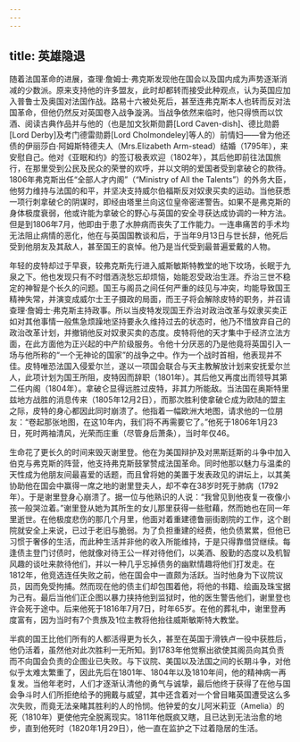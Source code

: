 ```yaml
---
---
---
```

title: 英雄隐退
---




随着法国革命的进展，查理·詹姆士·弗克斯发现他在国会以及国内成为声势逐渐消减的少数派。原来支持他的许多盟友，此时却都转而接受此种观点，认为英国应加入普鲁士及奥国对法国作战。路易十六被处死后，甚至连弗克斯本人也转而反对法国革命，但他仍然反对英国卷入战争漩涡。当战争依然来临时，他只得愤而以饮酒、阅读古典作品并与他的（也是加文狄斯勋爵[Lord Caven-dish]、德比勋爵[Lord Derby]及考门德雷勋爵[Lord Cholmondeley]等人的）前情妇——曾为他还债的伊丽莎白·阿姆斯特德夫人（Mrs.Elizabeth Arm-stead）结婚（1795年），来安慰自己。他对《亚眠和约》的签订极表欢迎（1802年），其后他即前往法国旅行，在那里受到公民及民众的荣誉的欢呼，并以文明的爱国者受到拿破仑的款待。1806年弗克斯出任“全部人才内阁”（“Ministry of All the Talents”）的外务大臣，他努力维持与法国的和平，并坚决支持威尔伯福斯反对奴隶买卖的运动。当他获悉一项行刺拿破仑的阴谋时，即经由塔里兰向这位皇帝密递警告。如果不是弗克斯的身体极度衰弱，他或许能为拿破仑的野心与英国的安全寻获达成协调的一种方法。但是到1806年7月，他即由于患了水肿病而丧失了工作能力。一连串痛苦的手术均无法阻止病情的恶化，他在与英国国教谈和后，于当年9月13日与世长辞，他死后受到他朋友及其敌人，甚至国王的哀悼。他乃是当代受到最普遍爱戴的人物。

年轻的皮特却过于早衰，较弗克斯先行进入威斯敏斯特教堂的地下坟场，长眠于九泉之下。他也发现只有不时借酒浇愁忘却烦恼，始能忍受政治生涯。乔治三世不稳定的神智是个长久的问题。国王与阁员之间任何严重的歧见与冲突，均能导致国王精神失常，并演变成威尔士王子摄政的局面，而王子将会解除皮特的职务，并召请查理·詹姆士·弗克斯主持政事。所以当皮特发现国王乔治对政治改革与奴隶买卖正如对其他事情一般焦急烦躁地坚持要永久维持过去的状态时，他乃不惜放弃自己的政治改革计划，并撤销他反对奴隶买卖的态度。皮特将他的天才集中于经济立法方面，在此方面他为正兴起的中产阶级服务。令他十分厌恶的乃是他竟将英国引入一场与他所称的“一个无神论的国家”的战争之中。作为一个战时首相，他表现并不佳。皮特唯恐法国入侵爱尔兰，遂以一项国会联合与天主教解放计划来安抚爱尔兰人，此项计划为国王所阻，皮特因而辞职（1801年）。其后他又再度出而领导其第二任内阁（1804年）。拿破仑显得远胜过皮特，非其力所能敌。当法国在奥斯特里兹地方战胜的消息传来（1805年12月2日），而那次胜利使拿破仑成为欧陆的盟主之际，皮特的身心都因此同时崩溃了。他指着一幅欧洲大地图，请求他的一位朋友：“卷起那张地图，在这10年内，我们将不再需要它了。”他死于1806年1月23日，死时两袖清风，光荣而庄重（尽管身后萧条），当时年仅46。

生命花了更长久的时间来毁灭谢里登。他在为美国辩护及对黑斯廷斯的斗争中加入伯克与弗克斯的阵营，他支持弗克斯鼓掌赞成法国革命。同时他那以魅力与温柔的天性成为他朋友间最喜爱的话题，而且曾将她的美置于发表政见的讲坛上，以其美协助他在国会中赢得一席之地的谢里登夫人，却不幸在38岁时死于肺病（1792年）。于是谢里登身心崩溃了。据一位与他熟识的人说：“我曾见到他夜复一夜像小孩一般哭泣着。”谢里登从她为其所生的女儿那里获得一些慰藉，然而她也在同一年里逝世。在他极度悲伤的那几个月里，他面对着重建德鲁丽街剧院的工作，这个剧院就安全上来说，已过于老旧与脆弱。为了负担重建的经费，他负债累累，但他已习惯于奢侈的生活，而此种生活并非他的收入所能维持，于是只得靠借贷继续。每逢债主登门讨债时，他就像对待王公一样对待他们，以美酒、殷勤的态度以及机智风趣的谈吐来款待他们，并以一种几乎忘掉债务的幽默情趣将他们打发走。在1812年，他竞选连任失败之前，他在国会中一直颇为活跃。当时他身为下议院议员，因而免受拘捕。然而现在他的债主们却包围着他，将他的书籍、绘画及珠宝据为己有。最后当他们正企图以暴力挟持他到监狱时，他的医生警告他们，谢里登也许会死于途中。后来他死于1816年7月7日，时年65岁。在他的葬礼中，谢里登再度富有，因为当时有7个贵族及1位主教将他抬往威斯敏斯特大教堂。

半疯的国王比他们所有的人都活得更为长久，甚至在英国于滑铁卢一役中获胜后，他仍活着，虽然他对此次胜利一无所知。到1783年他觉察出欲使其阁员向其负责而不向国会负责的企图业已失败。与下议院、美国以及法国之间的长期斗争，对他似乎太难太繁重了，因此先后在1801年、1804年以及1810年间，他的精神病一再复发。当他年老时，人们才逐渐认清他的勇气与诚挚，最后他终于获得了在他与国会争斗时人们所拒绝给予的拥戴与威望，其中还含着对一个曾目睹英国遭受这么多次失败，而竟无法亲睹其胜利的人的怜悯。他钟爱的女儿阿米莉亚（Amelia）的死（1810年）更使他完全脱离现实。1811年他既疯又瞎，且已达到无法治愈的地步，直到他死时（1820年1月29日），他一直在监护之下过着隐居的生活。